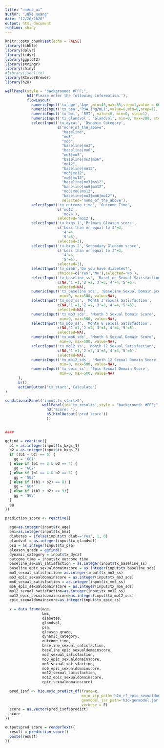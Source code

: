 ```yaml
---
title: "nnena_ui"
author: "Jake Huang"
date: "12/20/2020"
output: html_document
runtime: shiny
---
```


```r
knitr::opts_chunk$set(echo = FALSE)
library(tibble)
library(dplyr)
library(tidyr)
library(ggplot2)
library(stringr)
library(shiny)
#library(jsonlite)
library(RColorBrewer)
library(h2o)
```


```r
wellPanel(style = "background: #FFF;",
          h4('Please enter the following information.'),
          flowLayout(
            numericInput('tx_age','Age',min=45,max=85,step=1,value = 66),
            numericInput('tx_psa','PSA (ng/mL)',value=6,min=0,step=1),
            numericInput('tx_bmi', 'BMI', value=0, min=0, step=1),
            numericInput('tx_glandvol', 'Glandvol', min=0, max=200, step=1, value=50),
            selectInput('tx_dycat', 'Dynamic Category',
                        c("none_of_the_above",
                          "baseline",
                          "mo3",
                          "mo6",
                          "baseline|mo3",
                          "baseline|mo6",
                          "mo3|mo6",
                          "baseline|mo3|mo6",
                          "mo12",
                          "baseline|mo12",
                          "mo3|mo12",
                          "mo6|mo12",
                          "baseline|mo3|mo12",
                          "baseline|mo6|mo12",
                          "mo3|mo6|mo12",
                          "baseline|mo3|mo6|mo12"),
                          selected='none_of_the_above'),
            selectInput('tx_outcome_time', "Outcome Time",
                        c('mo12',
                          'mo24'),
                        selected='mo12'),
            selectInput('tx_bxgs_1','Primary Gleason score',
                        c('Less than or equal to 3'=3,
                          '4'=4,
                          '5'=5),
                        selected=3),
            selectInput('tx_bxgs_2','Secondary Gleason score',
                        c('Less than or equal to 3'=3,
                          '4'=4,
                          '5'=5),
                        selected=3),
            selectInput('tx_diab','Do you have diabetes?',
                        choices=c('Yes','No'),selected='No'),
            selectInput('tx_baseline_ss', 'Baseline Sexual Satisfaction',
                        c(NA,'1'=1,'2'=2,'3'=3,'4'=4,'5'=5),
                        selected=NA),
            numericInput('tx_baseline_sds', 'Baseline Sexual Domain Score',
                         min=0, max=500, value=NA),
            selectInput('tx_mo3_ss', 'Month 3 Sexual Satisfaction',
                        c(NA,'1'=1,'2'=2,'3'=3,'4'=4,'5'=5),
                        selected=NA),
            numericInput('tx_mo3_sds', 'Month 3 Sexual Domain Score',
                         min=0, max=500, value=NA),
            selectInput('tx_mo6_ss', 'Month 6 Sexual Satisfaction',
                        c(NA,'1'=1,'2'=2,'3'=3,'4'=4,'5'=5),
                        selected=NA),
            numericInput('tx_mo6_sds', 'Month 6 Sexual Domain Score',
                         min=0, max=500, value=NA),
            selectInput('tx_mo12_ss', 'Month 12 Sexual Satisfaction',
                        c(NA,'1'=1,'2'=2,'3'=3,'4'=4,'5'=5),
                        selected=NA),
            numericInput('tx_mo12_sds', 'Month 12 Sexual Domain Score',
                         min=0, max=500, value=NA),
            numericInput('tx_epic_ss', 'Epic Sexual Domain Score',
                         min=0, max=500, value=NA)
      ),
      br(),
      actionButton('tx_start','Calculate')
)

```

```r

conditionalPanel('input.tx_start>0',
                 wellPanel(id='tx_results',style = "background: #FFF;",
                   h3('Score: '),
                   h5(htmlOutput('pred_score'))
                   ))
        

####
```


```r

ggfind = reactive({
  b1 = as.integer(input$tx_bxgs_1)
  b2 = as.integer(input$tx_bxgs_2)
  if ((b1 + b2) == 6) {
    gg = 'GG1'
  } else if (b1 == 3 & b2 == 4) {
    gg = 'GG2'
  } else if (b1 == 4 & b2 == 3) {
    gg = 'GG3'
  } else if ((b1 + b2) == 8) {
    gg = 'GG4'
  } else if ((b1 + b2) >= 9){
    gg = 'GG5'
  }
  gg
})

prediction_score <- reactive({
  
  age=as.integer(input$tx_age)
  bmi=as.integer(input$tx_bmi)
  diabetes = ifelse(input$tx_diab=='Yes', 1, 0)
  glandvol = as.integer(input$tx_glandvol)
  psa = as.integer(input$tx_psa)
  gleason_grade = ggfind()
  dynamic_category = input$tx_dycat
  outcome_time = input$tx_outcome_time
  baseline_sexual_satisfaction = as.integer(input$tx_baseline_ss)
  baseline_epic_sexualdomainscore = as.integer(input$tx_baseline_sds)
  mo3_sexual_satisfaction= as.integer(input$tx_mo3_ss)
  mo3_epic_sexualdomainscore = as.integer(input$tx_mo3_sds)
  mo6_sexual_satisfaction = as.integer(input$tx_mo6_ss)
  mo6_epic_sexualdomainscore = as.integer(input$tx_mo6_sds)
  mo12_sexual_satisfaction=as.integer(input$tx_mo12_ss)
  mo12_epic_sexualdomainscore=as.integer(input$tx_mo12_sds)
  epic_sexualdomainscore=as.integer(input$tx_epic_ss)
  
  x = data.frame(age,
                 bmi,
                 diabetes,
                 glandvol,
                 psa,
                 gleason_grade,
                 dynamic_category,
                 outcome_time,
                 baseline_sexual_satisfaction,
                 baseline_epic_sexualdomainscore,
                 mo3_sexual_satisfaction,
                 mo3_epic_sexualdomainscore,
                 mo6_sexual_satisfaction,
                 mo6_epic_sexualdomainscore,
                 mo12_sexual_satisfaction,
                 mo12_epic_sexualdomainscore,
                 epic_sexualdomainscore)
  
  pred_isof <- h2o.mojo_predict_df(frame=x, 
                                   mojo_zip_path='h2o_rf_epic_sexualdomainscore.zip',
                                   genmodel_jar_path='h2o-genmodel.jar',
                                   verbose = F)
  score = as.vector(pred_isof$predict)
  score
})

output$pred_score = renderText({
  result = prediction_score()
  paste(result)
})



```
      